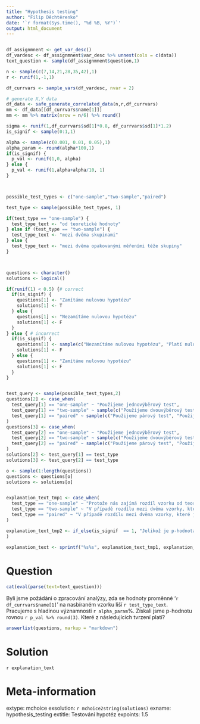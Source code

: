 ```yaml
---
title: "Hypothesis testing"
author: "Filip Děchtěrenko"
date: '`r format(Sys.time(), "%d %B, %Y")`'
output: html_document
---
```


```r

```


```r

df_assignmnent <- get_var_desc()
df_vardesc <- df_assignmnent$var_desc %>% unnest(cols = c(data))
text_question <- sample(df_assignmnent$question,1)

n <- sample(c(7,14,21,28,35,42),1)
r <- runif(1,-1,1)

df_currvars <- sample_vars(df_vardesc, nvar = 2)

# generate X,Y data
df_data <- safe_generate_correlated_data(n,r,df_currvars)
mm <- df_data[[df_currvars$name[1]]] 
mm <- mm %>% matrix(nrow = n/6) %>% round()

sigma <- runif(1,df_currvars$sd[1]*0.8, df_currvars$sd[1]*1.2)
is_signif <- sample(0:1,1)

alpha <- sample(c(0.001, 0.01, 0.05),1)
alpha_param <- round(alpha*100,1)
if(is_signif) {
  p_val <- runif(1,0, alpha)
} else {
  p_val <- runif(1,alpha+alpha/10, 1)
}



possible_test_types <- c("one-sample","two-sample","paired")

test_type <- sample(possible_test_types, 1)

if(test_type == "one-sample") {
  test_type_text <- "od teoretické hodnoty"
} else if (test_type == "two-sample") {
  test_type_text <- "mezi dvěma skupinami"
} else {
  test_type_text <- "mezi dvěma opakovanými měřeními téže skupiny"
}



questions <- character()
solutions <- logical()

if(runif(1) < 0.5) {# correct 
  if(is_signif) {
    questions[1] <- "Zamítáme nulovou hypotézu"
    solutions[1] <- T
  } else {
    questions[1] <- "Nezamítáme nulovou hypotézu"
    solutions[1] <- F
  }
} else { # incorrect
  if(is_signif) {
    questions[1] <- sample(c("Nezamítáme nulovou hypotézu", "Platí nulová hypotéza", "Platí alternativní hypotéza"),1)
    solutions[1] <- F
  } else {
    questions[1] <- "Zamítáme nulovou hypotézu"
    solutions[1] <- F
  }
}


test_query <- sample(possible_test_types,2)
questions[2] <- case_when(
  test_query[1] == "one-sample" ~ "Použijeme jednovýběrový test",
  test_query[1] == "two-sample" ~ sample(c("Použijeme dvouvýběrový test", "Použijeme nepárový dvouvýběrový test", "Použijeme nepárový test s dvěma skupinami"),1),
  test_query[1] == "paired" ~ sample(c("Použijeme párový test", "Použijeme párový dvouvýběrový test", "Použijeme párový test s dvěma skupinami"),1)
)
questions[3] <- case_when(
  test_query[2] == "one-sample" ~ "Použijeme jednovýběrový test",
  test_query[2] == "two-sample" ~ sample(c("Použijeme dvouvýběrový test", "Použijeme nepárový dvouvýběrový test", "Použijeme nepárový test s dvěma skupinami"),1),
  test_query[2] == "paired" ~ sample(c("Použijeme párový test", "Použijeme párový dvouvýběrový test", "Použijeme párový test s dvěma skupinami"),1)
)
solutions[2] <- test_query[1] == test_type
solutions[3] <- test_query[2] == test_type

o <- sample(1:length(questions))
questions <- questions[o]
solutions <- solutions[o]


explanation_text_tmp1 <- case_when(
  test_type == "one-sample" ~ "Protože nás zajímá rozdíl vzorku od teoretické hodnoty, použijeme jednovýběrový test. ",
  test_type == "two-sample" ~ "V případě rozdílu mezi dvěma vzorky, které jsou nezávislé, použijeme dvouvýběrový test. ",
  test_type == "paired" ~ "V případě rozdílu mezi dvěma vzorky, které jsou závislé (třeba měření před a po intervenci), použijeme párový test. "
)

explanation_text_tmp2 <- if_else(is_signif  == 1, "Jelikož je p-hodnota menší než hladina významnosti, můžeme zamítnou nulovou hypotézu ve prospěch alternativní.", "Jelikož je p-hodnota větší než hladina významnosti, nemůžeme zamítnou nulovou hypotézu ve prospěch alternativní. Pozor, neznamená to, že platí nulová hypotéza, pouze ji nemůžeme vyvrátit."
)

explanation_text <- sprintf("%s%s", explanation_text_tmp1, explanation_text_tmp2)
```



Question
========
```r
cat(eval(parse(text=text_question)))
```

Byli jsme požádáni o zpracování analýzy, zda se hodnoty proměnné '`r df_currvars$name[1]`' na nasbíraném vzorku liší `r test_type_text`. Pracujeme s hladinou významnosti `r alpha_param`%. Získali jsme p-hodnotu rovnou `r p_val %>% round(3)`. Které z následujících tvrzení platí?


```r
answerlist(questions, markup = "markdown")
```

Solution
========

`r explanation_text`

Meta-information
================
extype: mchoice
exsolution: `r mchoice2string(solutions)`
exname: hypothesis_testing
extitle: Testování hypotéz
expoints: 1.5
